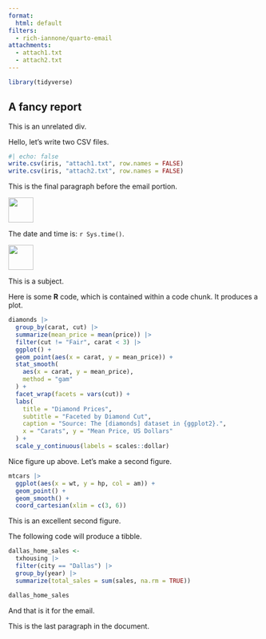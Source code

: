 ```yaml
---
format:
  html: default
filters:
  - rich-iannone/quarto-email
attachments:
  - attach1.txt
  - attach2.txt
---
```


```r
library(tidyverse)
```

## A fancy report

::: {#unrelated}
This is an unrelated div.
:::


Hello, let's write two CSV files.

```r
#| echo: false
write.csv(iris, "attach1.txt", row.names = FALSE)
write.csv(iris, "attach2.txt", row.names = FALSE)
```

This is the final paragraph before the email portion.

<img src="https://www.r-project.org/logo/Rlogo.png" style="height:50px;">

::: {.email}

The date and time is: `r Sys.time()`.

<img src="https://www.r-project.org/logo/Rlogo.png" style="height:50px;">

::: {.subject}
This is a subject.
:::


Here is some **R** code, which is contained within a code chunk. It produces a plot.

```r

diamonds |>
  group_by(carat, cut) |>
  summarize(mean_price = mean(price)) |>
  filter(cut != "Fair", carat < 3) |>
  ggplot() +
  geom_point(aes(x = carat, y = mean_price)) +
  stat_smooth(
    aes(x = carat, y = mean_price),
    method = "gam"
  ) +
  facet_wrap(facets = vars(cut)) +
  labs(
    title = "Diamond Prices",
    subtitle = "Faceted by Diamond Cut",
    caption = "Source: The [diamonds] dataset in {ggplot2}.",
    x = "Carats", y = "Mean Price, US Dollars"
  ) +
  scale_y_continuous(labels = scales::dollar)
```

Nice figure up above. Let's make a second figure.

```r
mtcars |>
  ggplot(aes(x = wt, y = hp, col = am)) +
  geom_point() +
  geom_smooth() +
  coord_cartesian(xlim = c(3, 6))
```

This is an excellent second figure.

The following code will produce a tibble.

```r
dallas_home_sales <- 
  txhousing |>
  filter(city == "Dallas") |>
  group_by(year) |>
  summarize(total_sales = sum(sales, na.rm = TRUE))

dallas_home_sales
```

And that is it for the email.

:::

This is the last paragraph in the document.
